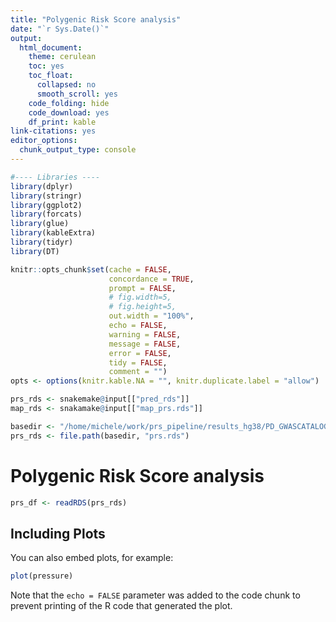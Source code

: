 ```yaml
---
title: "Polygenic Risk Score analysis"
date: "`r Sys.Date()`"
output:
  html_document:
    theme: cerulean
    toc: yes
    toc_float:
      collapsed: no
      smooth_scroll: yes
    code_folding: hide
    code_download: yes
    df_print: kable
link-citations: yes
editor_options:
  chunk_output_type: console
---
```


```r
#---- Libraries ----
library(dplyr)
library(stringr)
library(ggplot2)
library(forcats)
library(glue)
library(kableExtra)
library(tidyr)
library(DT)

knitr::opts_chunk$set(cache = FALSE, 
                      concordance = TRUE, 
                      prompt = FALSE, 
                      # fig.width=5, 
                      # fig.height=5, 
                      out.width = "100%", 
                      echo = FALSE, 
                      warning = FALSE, 
                      message = FALSE, 
                      error = FALSE, 
                      tidy = FALSE, 
                      comment = "")
opts <- options(knitr.kable.NA = "", knitr.duplicate.label = "allow")
```

```r
prs_rds <- snakemake@input[["pred_rds"]]
map_rds <- snakamake@input[["map_prs.rds"]]
```

```r
basedir <- "/home/michele/work/prs_pipeline/results_hg38/PD_GWASCATALOG/lassosum2"
prs_rds <- file.path(basedir, "prs.rds")
```

# Polygenic Risk Score analysis

```r
prs_df <- readRDS(prs_rds)
```

## Including Plots

You can also embed plots, for example:

```r
plot(pressure)
```

Note that the `echo = FALSE` parameter was added to the code chunk to prevent printing of the R code that generated the plot.
